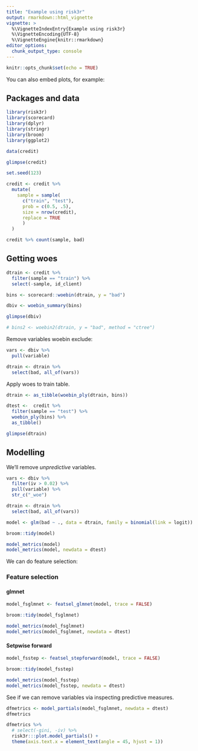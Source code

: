 ```yaml
---
title: "Example using risk3r"
output: rmarkdown::html_vignette
vignette: >
  %\VignetteIndexEntry{Example using risk3r}
  %\VignetteEncoding{UTF-8}
  %\VignetteEngine{knitr::rmarkdown}
editor_options: 
  chunk_output_type: console
---
```



```r
knitr::opts_chunk$set(echo = TRUE)
```

You can also embed plots, for example:

## Packages and data

```r
library(risk3r)
library(scorecard)
library(dplyr)
library(stringr)
library(broom)
library(ggplot2)
```

```r
data(credit)

glimpse(credit)

set.seed(123)

credit <- credit %>% 
  mutate(
    sample = sample(
      c("train", "test"), 
      prob = c(0.5, .5), 
      size = nrow(credit),
      replace = TRUE
      )
  )

credit %>% count(sample, bad)

```

## Getting woes

```r
dtrain <- credit %>% 
  filter(sample == "train") %>% 
  select(-sample, id_client)

bins <- scorecard::woebin(dtrain, y = "bad")
```

```r
dbiv <- woebin_summary(bins)

glimpse(dbiv)
```

```r
# bins2 <- woebin2(dtrain, y = "bad", method = "ctree")
```

Remove variables woebin exclude:

```r
vars <- dbiv %>% 
  pull(variable)

dtrain <- dtrain %>% 
  select(bad, all_of(vars))
```

Apply woes to train table.

```r
dtrain <- as_tibble(woebin_ply(dtrain, bins))

dtest <-  credit %>% 
  filter(sample == "test") %>% 
  woebin_ply(bins) %>% 
  as_tibble()

glimpse(dtrain)
```


## Modelling

We'll remove _unpredictive_ variables.

```r
vars <- dbiv %>% 
  filter(iv > 0.02) %>% 
  pull(variable) %>% 
  str_c("_woe")

dtrain <- dtrain %>% 
  select(bad, all_of(vars))

model <- glm(bad ~ ., data = dtrain, family = binomial(link = logit))

broom::tidy(model)

model_metrics(model)
model_metrics(model, newdata = dtest)
```

We can do feature selection:

### Feature selection 

#### glmnet

```r
model_fsglmnet <- featsel_glmnet(model, trace = FALSE)

broom::tidy(model_fsglmnet)

model_metrics(model_fsglmnet)
model_metrics(model_fsglmnet, newdata = dtest)
```

#### Setpwise forward

```r
model_fsstep <- featsel_stepforward(model, trace = FALSE)

broom::tidy(model_fsstep)

model_metrics(model_fsstep)
model_metrics(model_fsstep, newdata = dtest)
```

See if we can remove variables via inspecting predictive measures.

```r
dfmetrics <- model_partials(model_fsglmnet, newdata = dtest)
dfmetrics

dfmetrics %>% 
  # select(-gini, -iv) %>% 
  risk3r:::plot.model_partials() +
  theme(axis.text.x = element_text(angle = 45, hjust = 1))
```



